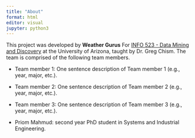 ```yaml
---
title: "About"
format: html
editor: visual
jupyter: python3
---
```


This project was developed by **Weather Gurus** For [INFO 523 - Data Mining and Discovery](https://datamineaz.org/) at the University of Arizona, taught by Dr. Greg Chism. The team is comprised of the following team members.

-   Team member 1: One sentence description of Team member 1 (e.g., year, major, etc.).

-   Team member 2: One sentence description of Team member 2 (e.g., year, major, etc.).

-   Team member 3: One sentence description of Team member 3 (e.g., year, major, etc.).

-   Priom Mahmud: second year PhD student in Systems and Industrial Engineering.
